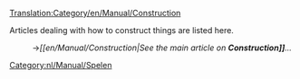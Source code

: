 [[Translation:Category/en/Manual/Construction]]


Articles dealing with how to construct things are listed here.
:→''[[en/Manual/Construction|See the main article on '''Construction]]'''...''

[[Category:nl/Manual/Spelen]]